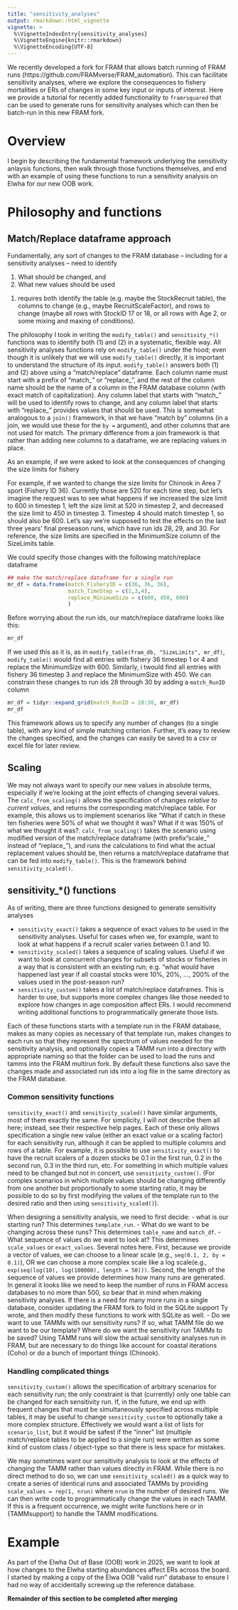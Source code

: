 ```yaml
---
title: "sensitivity_analyses"
output: rmarkdown::html_vignette
vignette: >
  %\VignetteIndexEntry{sensitivity_analyses}
  %\VignetteEngine{knitr::rmarkdown}
  %\VignetteEncoding{UTF-8}
---
```


We recently developed a fork for FRAM that allows batch running of FRAM runs (https://github.com/FRAMverse/FRAM_automation). This can facilitate sensitivity analyses, where we explore the consequences to fishery mortalities or ERs of changes in some key input or inputs of interest. Here we provide a tutorial for recently added functionality to `framrsquared` that can be used to generate runs for sensitivity analyses which can then be batch-run in this new FRAM fork.

# Overview

I begin by describing the fundamental framework underlying the sensitivity anlaysis functions, then walk through those functions themselves, and end with an example of using these functions to run a sensitivity analysis on Elwha for our new OOB work.

# Philosophy and functions

## Match/Replace dataframe approach

Fundamentally, any sort of changes to the FRAM database -- including for a sensitivity analyses -- need to identify 

 1. What should be changed, and
 2. What new values should be used
 
(1) requires both identify the table (e.g. maybe the StockRecruit table), the  columns to change (e.g., maybe RecruitScaleFactor), and rows to change (maybe all rows with StockID 17 or 18, or all rows with Age 2, or some mixing and maxing of conditions).

The philosophy I took in writing the `modify_table()` and `sensitivity_*()` functions was to identify both (1) and (2) in a systematic, flexible way. All sensitivity analyses functions rely on `modify_table()` under the hood; even though it is unlikely that we will use `modify_table()` directly, it is important to understand the structure of its input.  `modify_table()` answers both (1) and (2) above using a "match/replace" dataframe. Each column name must start with a prefix of "match_" or "replace_", and the rest of the column name should be the name of a column in the FRAM database column (with exact match of capitalization). Any column label that starts with "match_" will be used to identify rows to change, and any column label that starts with "replace_" provides values that should be used. This is somewhat analogous to a `join()` framework, in that we have "match by" columns (in a join, we would use these for the `by = ` argument), and other columns that are not used for match. The primary difference from a join framework is that rather than adding new columns to a dataframe, we are replacing values in place. 

As an example, if we were asked to look at the consequences of changing the size limits for fishery 

For example, if we wanted to change the size limits for Chinook in Area 7 sport (Fishery ID 36). Currently those are 520 for each time step, but let's imagine the request was to see what happens if we increased the size limit to 600 in timestep 1, left the size limit at 520 in timestep 2, and decreased the size limit to 450 in timestep 3. Timestep 4 should match timestep 1, so should also be 600. Let's say we're supposed to test the effects on the last three years' final preseason runs, which have run ids 28, 29, and 30. For reference, the size limits are specified in the MinimumSize column of the SizeLimits table.

We could specify those changes with the following match/replace dataframe

```r
## make the match/replace dataframe for a single run
mr_df = data.frame(match_FisheryID = c(36, 36, 36), 
                   match_TimeStep = c(1,3,4),
                   replace_MinimumSize = c(600, 450, 600)
                   )
```

Before worrying about the run ids, our match/replace dataframe looks like this:

```r
mr_df
```

If we used this as it is, as in `modify_table(fram_db, "SizeLimits", mr_df)`, `modify_table()` would find all entries with fishery 36 timestep 1 or 4 and replace the MinimumSize with 600. Similarly, i twould find all entries with fishery 36 timestep 3 and replace the MinimumSize with 450. We can constrain these changes to run ids 28 through 30 by adding a `match_RunID` column

```r
mr_df = tidyr::expand_grid(match_RunID = 28:30, mr_df)
mr_df
```

This framework allows us to specify any number of changes (to a single table), with any kind of simple matching criterion. Further, it's easy to review the changes specified, and the changes can easily be saved to a csv or excel file for later review. 

## Scaling

We may not always want to specify our new values in absolute terms, especially if we're looking at the joint effects of changing several values. The `calc_from_scaling()` allows the specification of changes *relative to current values*, and returns the corresponding match/replace table. For example, this allows us to implement scenarios like "What if catch in these ten fisheries were 50% of what we thought it was? What if it was 150% of what we thought it was?. `calc_from_scaling()` takes the scenario using modified version of the match/replace dataframe (with prefix "scale_" instead of "replace_"), and runs the calculations to find what the actual replacement values should be, then returns a match/replace dataframe that can be fed into `modify_table()`. This is the framework behind `sensitivity_scaled()`. 

## sensitivity_*() functions

As of writing, there are three functions designed to generate sensitivity analyses

- `sensitivity_exact()` takes a sequence of exact values to be used in the sensitivity analyses. Useful for cases when we, for example, want to look at what happens if a recruit scaler varies between 0.1 and 10.
- `sensitivity_scaled()` takes a sequence of scaling values. Useful if we want to look at concurrent changes for subsets of stocks or fisheries in a way that is consistent with an existing run; e.g. "what would have happened last year if all coastal stocks were 10%, 20%, ..., 200% of the values used in the post-season run?
- `sensitivity_custom()` takes a list of match/replace dataframes. This is harder to use, but supports more complex changes like those needed to explore how changes in age composition affect ERs. I would recommend writing additional functions to programmatically generate those lists.

Each of these functions starts with a template run in the FRAM database, makes as many copies as necessary of that template run, makes changes to each run so that they represent the spectrum of values needed for the sensitivity analysis, and optionally copies a TAMM run into a directory with appropriate naming so that the folder can be used to load the runs and tamms into the FRAM multirun fork. By default these functions also save the changes made and associated run ids into a log file in the same directory as the FRAM database.

### Common sensitivity functions

`sensitivity_exact()` and `sensitivity_scaled()` have similar arguments, most of them exactly the same. For simplicity, I will not describe them all here; instead, see their respective help pages. Each of these only allows  specification a single new value (either an exact value or a scaling factor) for each sensitivity run, although it can be applied to multiple columns and rows of a table. For example, it is possible to use `sensitivity_exact()` to have the recruit scalers of a dozen stocks be 0.1 in the first run, 0.2 in the second run, 0.3 in the third run, etc. For something in which multiple values need to be changed but not in concert, use `sensitivity_custom()`. (For complex scenarios in which multiple values should be changing differently from one another but proportionally to some starting ratio, it may be possible to do so by first modifying the values of the template run to the desired ratio and then using `sensitivity_scaled()`).

When designing a sensitivity analysis, we need to first decide:
- what is our starting run? This determines `template_run`.
- What do we want to be changing across these runs? This determines `table_name` and `match_df`.
- What sequence of values do we want to look at? This determines `scale_values` or `exact_values`. Several notes here. First, because we provide a vector of values, we can choose to a linear scale (e.g., `seq(0.1, 2, by = 0.1)`), OR we can choose a more complex scale like a log scale(e.g., `exp(seq(log(10), log(100000), length = 50)))`. Second, the length of the sequence of values we provide determines how many runs are generated. In general it looks like we need to keep the number of runs in FRAM access databases to no more than 500, so bear that in mind when making sensitivity analyses. If there is a need for many more runs in a single database, consider updating the FRAM fork to fold in the SQLite support Ty wrote, and then modify these functions to work with SQLite as well.
- Do we want to use TAMMs with our sensitivity runs? If so, what TAMM file do we want to be our template? Where do we want the sensitivity run TAMMs to be saved? Using TAMM runs will slow the actual sensitivity analyses run in FRAM, but are necessary to do things like account for coastal iterations (Coho) or do a bunch of important things (Chinook).

### Handling complicated things

`sensitivity_custom()` allows the specification of arbitrary scenarios for each sensitivity run; the only constraint is that (currently) only one table can be changed for each sensitivity run. If, in the future, we end up with frequent changes that must be simultaneously specified across multiple tables, it may be useful to change `sensitivity_custom` to optionally take a more complex structure. Effectively we would want a list of lists for `scenario_list`, but it would be safest if the "inner" list (multiple match/replace tables to be applied to a single run) were written as some kind of custom class / object-type so that there is less space for mistakes.

We may sometimes want our sensitivity analysis to look at the effects of changing the TAMM rather than values directly in FRAM. While there is no direct method to do so, we can use `sensitivity_scaled()` as a quick way to create a series of identical runs and associated TAMMs by providing `scale_values = rep(1, nrun)` where `nrun` is the number of desired runs. We can then write code to programmatically change the values in each TAMM. If this is a frequent occurrence, we might write functions here or in {TAMMsupport} to handle the TAMM modifications.

# Example

As part of the Elwha Out of Base (OOB) work in 2025, we want to look at how changes to the Elwha starting abundances affect ERs across the board. I started by making a copy of the Elwa OOB "valid run" database to ensure I had no way of accidentally screwing up the reference database.

**Remainder of this section to be completed after merging**



